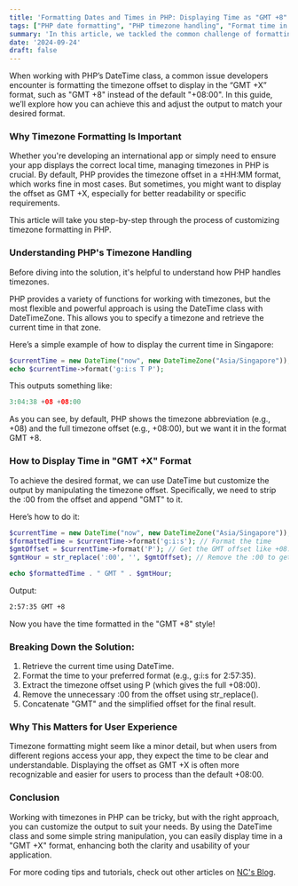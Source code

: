 ```yaml
---
title: 'Formatting Dates and Times in PHP: Displaying Time as "GMT +8"'
tags: ["PHP date formatting", "PHP timezone handling", "Format time in PHP", "GMT offset in PHP", "PHP DateTime examples", "Web development tutorials", "PHP programming tips", "PHP best practices"]
summary: 'In this article, we tackled the common challenge of formatting timezones in PHP, specifically how to display them in the user-friendly "GMT +X" format. Using the powerful DateTime class, we showed how to retrieve the current time in Singapore and customize the output to strip the default offset formatting. By breaking down the steps and providing a clear code example, we highlighted the importance of effective timezone presentation for enhancing user experience in web applications. This guide equips you with the knowledge to ensure your app’s time display is both clear and recognizable, making it easier for users around the world to engage with your content.'
date: '2024-09-24'
draft: false
---
```


When working with PHP’s DateTime class, a common issue developers encounter is formatting the timezone offset to display in the “GMT +X” format, such as "GMT +8" instead of the default "+08:00". In this guide, we’ll explore how you can achieve this and adjust the output to match your desired format.

### Why Timezone Formatting Is Important
Whether you're developing an international app or simply need to ensure your app displays the correct local time, managing timezones in PHP is crucial. By default, PHP provides the timezone offset in a ±HH:MM format, which works fine in most cases. But sometimes, you might want to display the offset as GMT +X, especially for better readability or specific requirements.

This article will take you step-by-step through the process of customizing timezone formatting in PHP.

### Understanding PHP's Timezone Handling

Before diving into the solution, it's helpful to understand how PHP handles timezones.

PHP provides a variety of functions for working with timezones, but the most flexible and powerful approach is using the DateTime class with DateTimeZone. This allows you to specify a timezone and retrieve the current time in that zone.

Here’s a simple example of how to display the current time in Singapore:

```php
$currentTime = new DateTime("now", new DateTimeZone("Asia/Singapore"));
echo $currentTime->format('g:i:s T P');
```

This outputs something like:

```php
3:04:38 +08 +08:00
```

As you can see, by default, PHP shows the timezone abbreviation (e.g., +08) and the full timezone offset (e.g., +08:00), but we want it in the format GMT +8.

### How to Display Time in "GMT +X" Format

To achieve the desired format, we can use DateTime but customize the output by manipulating the timezone offset. Specifically, we need to strip the :00 from the offset and append "GMT" to it.

Here’s how to do it:

```php
$currentTime = new DateTime("now", new DateTimeZone("Asia/Singapore"));
$formattedTime = $currentTime->format('g:i:s'); // Format the time
$gmtOffset = $currentTime->format('P'); // Get the GMT offset like +08:00
$gmtHour = str_replace(':00', '', $gmtOffset); // Remove the :00 to get +8

echo $formattedTime . " GMT " . $gmtHour;
```

Output:

```bash
2:57:35 GMT +8
```

Now you have the time formatted in the "GMT +8" style!

### Breaking Down the Solution:

1. Retrieve the current time using DateTime.
2. Format the time to your preferred format (e.g., g:i:s for 2:57:35).
3. Extract the timezone offset using P (which gives the full +08:00).
4. Remove the unnecessary :00 from the offset using str_replace().
5. Concatenate "GMT" and the simplified offset for the final result.

### Why This Matters for User Experience

Timezone formatting might seem like a minor detail, but when users from different regions access your app, they expect the time to be clear and understandable. Displaying the offset as GMT +X is often more recognizable and easier for users to process than the default +08:00.

### Conclusion

Working with timezones in PHP can be tricky, but with the right approach, you can customize the output to suit your needs. By using the DateTime class and some simple string manipulation, you can easily display time in a "GMT +X" format, enhancing both the clarity and usability of your application.

For more coding tips and tutorials, check out other articles on [NC's Blog](http://nc-andriansyah.me).